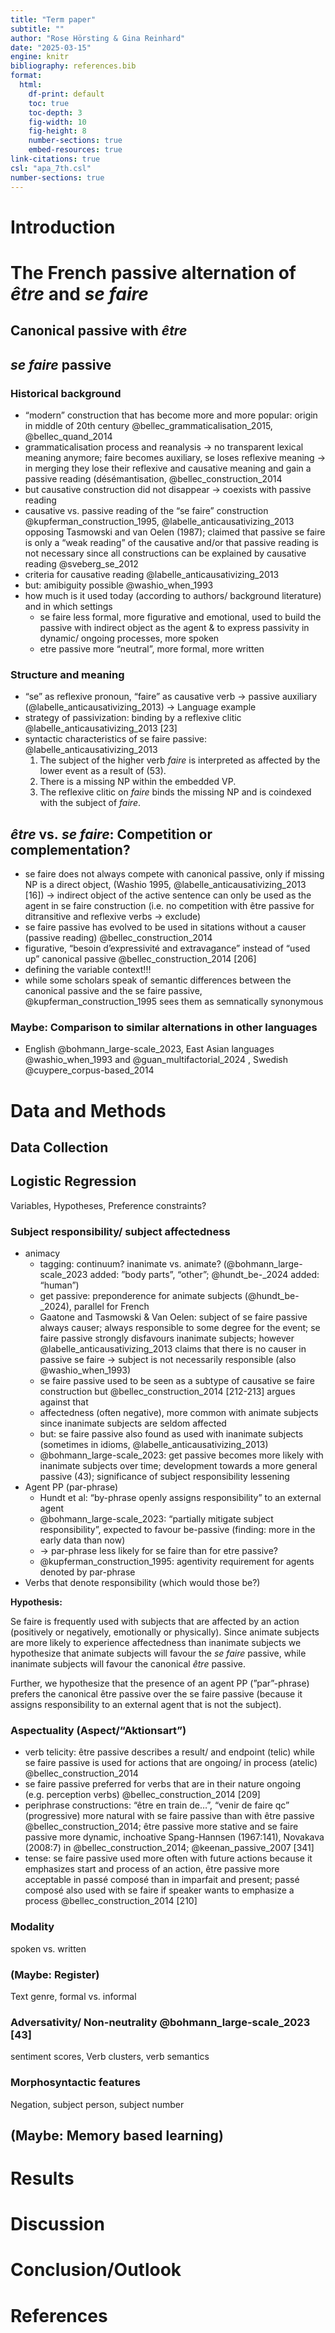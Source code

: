 ```yaml
---
title: "Term paper"
subtitle: ""
author: "Rose Hörsting & Gina Reinhard"
date: "2025-03-15"
engine: knitr
bibliography: references.bib
format: 
  html:
    df-print: default
    toc: true
    toc-depth: 3
    fig-width: 10
    fig-height: 8
    number-sections: true
    embed-resources: true
link-citations: true
csl: "apa_7th.csl"
number-sections: true
---
```


# Introduction

# The French passive alternation of *être* and *se faire*

## Canonical passive with *être*

## *se faire* passive

### Historical background

-   “modern” construction that has become more and more popular: origin in middle of 20th century @bellec_grammaticalisation_2015, @bellec_quand_2014
-   grammaticalisation process and reanalysis → no transparent lexical meaning anymore; faire becomes auxiliary, se loses reflexive meaning → in merging they lose their reflexive and causative meaning and gain a passive reading (désémantisation, @bellec_construction_2014
-   but causative construction did not disappear → coexists with passive reading
-   causative vs. passive reading of the “se faire” construction @kupferman_construction_1995, @labelle_anticausativizing_2013 opposing Tasmowski and van Oelen (1987); claimed that passive se faire is only a "weak reading" of the causative and/or that passive reading is not necessary since all constructions can be explained by causative reading @sveberg_se_2012
-   criteria for causative reading @labelle_anticausativizing_2013
-   but: amibiguity possible @washio_when_1993
-   how much is it used today (according to authors/ background literature) and in which settings
    -   se faire less formal, more figurative and emotional, used to build the passive with indirect object as the agent & to express passivity in dynamic/ ongoing processes, more spoken
    -   etre passive more “neutral”, more formal, more written

### Structure and meaning

-   “se” as reflexive pronoun, “faire” as causative verb → passive auxiliary (@labelle_anticausativizing_2013) → Language example
-   strategy of passivization: binding by a reflexive clitic @labelle_anticausativizing_2013 [23]
-   syntactic characteristics of se faire passive: @labelle_anticausativizing_2013
    1.  The subject of the higher verb *faire* is interpreted as affected by the lower event as a result of (53).
    2.  There is a missing NP within the embedded VP.
    3.  The reflexive clitic on *faire* binds the missing NP and is coindexed with the subject of *faire*.

## *être* vs. *se faire*: Competition or complementation?

-   se faire does not always compete with canonical passive, only if missing NP is a direct object, (Washio 1995, @labelle_anticausativizing_2013 [16]) → indirect object of the active sentence can only be used as the agent in se faire construction (i.e. no competition with être passive for ditransitive and reflexive verbs → exclude)
-   se faire passive has evolved to be used in sitations without a causer (passive reading) @bellec_construction_2014
-   figurative, "besoin d’expressivité and extravagance" instead of "used up" canonical passive @bellec_construction_2014 [206]
-   defining the variable context!!!
-   while some scholars speak of semantic differences between the canonical passive and the se faire passive, @kupferman_construction_1995 sees them as semnatically synonymous

### Maybe: Comparison to similar alternations in other languages

-   English @bohmann_large-scale_2023, East Asian languages @washio_when_1993 and @guan_multifactorial_2024 , Swedish @cuypere_corpus-based_2014

# Data and Methods

## Data Collection

## Logistic Regression

Variables, Hypotheses, Preference constraints?

### Subject responsibility/ subject affectedness

-   animacy
    -   tagging: continuum? inanimate vs. animate? (@bohmann_large-scale_2023 added: ”body parts”, “other”; @hundt_be-_2024 added: “human”)
    -   get passive: preponderence for animate subjects (@hundt_be-_2024), parallel for French
    -   Gaatone and Tasmowski & Van Oelen: subject of se faire passive always causer; always responsible to some degree for the event; se faire passive strongly disfavours inanimate subjects; however @labelle_anticausativizing_2013 claims that there is no causer in passive se faire → subject is not necessarily responsible (also @washio_when_1993)
    -   se faire passive used to be seen as a subtype of causative se faire construction but @bellec_construction_2014 [212-213] argues against that
    -   affectedness (often negative), more common with animate subjects since inanimate subjects are seldom affected
    -   but: se faire passive also found as used with inanimate subjects (sometimes in idioms, @labelle_anticausativizing_2013)
    -   @bohmann_large-scale_2023: get passive becomes more likely with inanimate subjects over time; development towards a more general passive (43); significance of subject responsibility lessening
-   Agent PP (par-phrase)
    -   Hundt et al: “by-phrase openly assigns responsibility” to an external agent
    -   @bohmann_large-scale_2023: “partially mitigate subject responsibility”, expected to favour be-passive (finding: more in the early data than now)
    -   → par-phrase less likely for se faire than for etre passive?
    -   @kupferman_construction_1995: agentivity requirement for agents denoted by par-phrase
-   Verbs that denote responsibility (which would those be?)

**Hypothesis:**

Se faire is frequently used with subjects that are affected by an action (positively or negatively, emotionally or physically). Since animate subjects are more likely to experience affectedness than inanimate subjects we hypothesize that animate subjects will favour the *se faire* passive, while inanimate subjects will favour the canonical *être* passive.

Further, we hypothesize that the presence of an agent PP (”par”-phrase) prefers the canonical être passive over the se faire passive (because it assigns responsibility to an external agent that is not the subject).

### Aspectuality (Aspect/"Aktionsart")

-   verb telicity: être passive describes a result/ and endpoint (telic) while se faire passive is used for actions that are ongoing/ in process (atelic) @bellec_construction_2014
-   se faire passive preferred for verbs that are in their nature ongoing (e.g. perception verbs) @bellec_construction_2014 [209]
-   periphrase constructions: "être en train de...", "venir de faire qc" (progressive) more natural with se faire passive than with être passive @bellec_construction_2014; être passive more stative and se faire passive more dynamic, inchoative Spang-Hannsen (1967:141), Novakava (2008:7) in @bellec_construction_2014; @keenan_passive_2007 [341]
-   tense: se faire passive used more often with future actions because it emphasizes start and process of an action, être passive more acceptable in passé composé than in imparfait and present; passé composé also used with se faire if speaker wants to emphasize a process @bellec_construction_2014 [210]

### Modality

spoken vs. written

### (Maybe: Register)

Text genre, formal vs. informal

### Adversativity/ Non-neutrality @bohmann_large-scale_2023 [43]

sentiment scores, Verb clusters, verb semantics

### Morphosyntactic features

Negation, subject person, subject number

## (Maybe: Memory based learning)

# Results

# Discussion

# Conclusion/Outlook

# References
